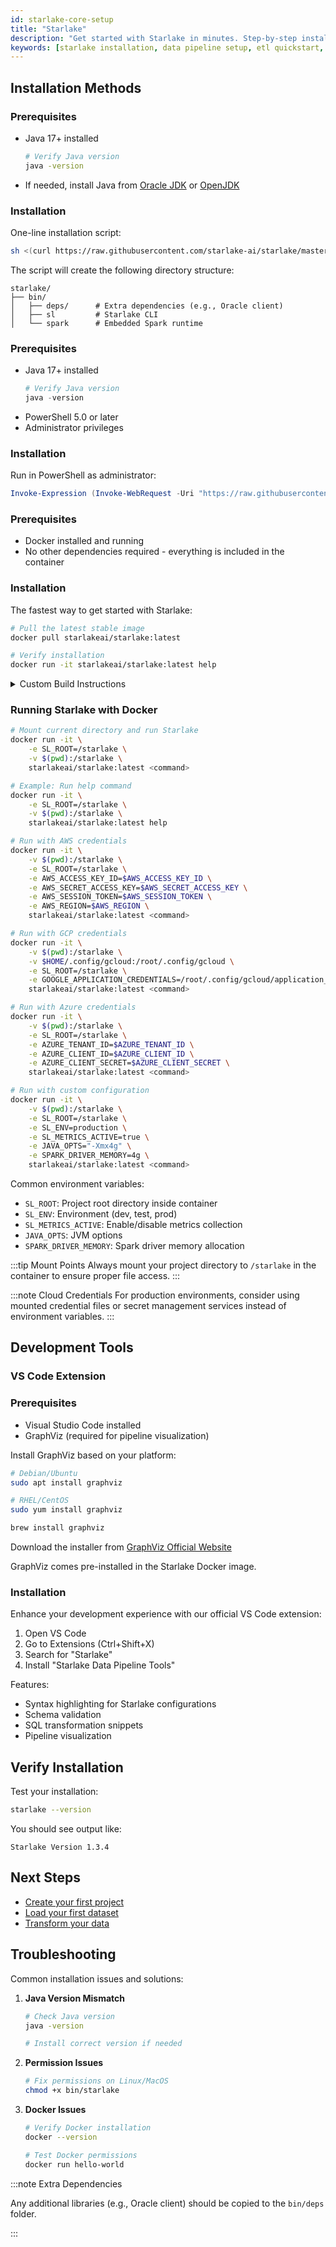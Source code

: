 ```yaml
---
id: starlake-core-setup
title: "Starlake"
description: "Get started with Starlake in minutes. Step-by-step installation guide for Docker, Linux, MacOS, and Windows with cloud integration examples."
keywords: [starlake installation, data pipeline setup, etl quickstart, docker etl, cloud integration]
---
```



## Installation Methods


<Tabs groupId="installation-methods">

<TabItem value="linux_macos" label="🖥️ Linux/MacOS">

### Prerequisites
- Java 17+ installed
  ```bash
  # Verify Java version
  java -version
  ```
- If needed, install Java from [Oracle JDK](https://www.oracle.com/java/technologies/javase-jdk17-downloads.html) or [OpenJDK](https://adoptopenjdk.net/)

### Installation

One-line installation script:

```bash
sh <(curl https://raw.githubusercontent.com/starlake-ai/starlake/master/distrib/setup.sh)
```

The script will create the following directory structure:
```text
starlake/
├── bin/
│   ├── deps/      # Extra dependencies (e.g., Oracle client)
│   ├── sl         # Starlake CLI
│   └── spark      # Embedded Spark runtime
```

</TabItem>

<TabItem value="windows" label="🪟 Windows">

### Prerequisites
- Java 17+ installed
  ```powershell
  # Verify Java version
  java -version
  ```
- PowerShell 5.0 or later
- Administrator privileges

### Installation

Run in PowerShell as administrator:

```powershell
Invoke-Expression (Invoke-WebRequest -Uri "https://raw.githubusercontent.com/starlake-ai/starlake/master/distrib/setup.ps1").Content
```

</TabItem>


<TabItem value="docker" label="🐳 Docker">

### Prerequisites
- Docker installed and running
- No other dependencies required - everything is included in the container

### Installation

The fastest way to get started with Starlake:

```bash
# Pull the latest stable image
docker pull starlakeai/starlake:latest

# Verify installation
docker run -it starlakeai/starlake:latest help
```

<details>
<summary>Custom Build Instructions</summary>

Build a specific version or branch:

```bash
# Clone repository
git clone git@github.com:starlake-ai/starlake.git
cd starlake

# Build with specific version
docker build -t starlakeai/starlake:VERSION \
    --build-arg SL_VERSION=1.2.0 .
```

</details>

### Running Starlake with Docker

<Tabs groupId="docker-usage">
<TabItem value="basic" label="Basic Usage">

```bash
# Mount current directory and run Starlake
docker run -it \
    -e SL_ROOT=/starlake \
    -v $(pwd):/starlake \
    starlakeai/starlake:latest <command>

# Example: Run help command
docker run -it \
    -e SL_ROOT=/starlake \
    -v $(pwd):/starlake \
    starlakeai/starlake:latest help
```

</TabItem>

<TabItem value="aws" label="AWS Integration">

```bash
# Run with AWS credentials
docker run -it \
    -v $(pwd):/starlake \
    -e SL_ROOT=/starlake \
    -e AWS_ACCESS_KEY_ID=$AWS_ACCESS_KEY_ID \
    -e AWS_SECRET_ACCESS_KEY=$AWS_SECRET_ACCESS_KEY \
    -e AWS_SESSION_TOKEN=$AWS_SESSION_TOKEN \
    -e AWS_REGION=$AWS_REGION \
    starlakeai/starlake:latest <command>
```

</TabItem>

<TabItem value="gcp" label="GCP Integration">

```bash
# Run with GCP credentials
docker run -it \
    -v $(pwd):/starlake \
    -v $HOME/.config/gcloud:/root/.config/gcloud \
    -e SL_ROOT=/starlake \
    -e GOOGLE_APPLICATION_CREDENTIALS=/root/.config/gcloud/application_default_credentials.json \
    starlakeai/starlake:latest <command>
```

</TabItem>

<TabItem value="azure" label="Azure Integration">

```bash
# Run with Azure credentials
docker run -it \
    -v $(pwd):/starlake \
    -e SL_ROOT=/starlake \
    -e AZURE_TENANT_ID=$AZURE_TENANT_ID \
    -e AZURE_CLIENT_ID=$AZURE_CLIENT_ID \
    -e AZURE_CLIENT_SECRET=$AZURE_CLIENT_SECRET \
    starlakeai/starlake:latest <command>
```

</TabItem>

<TabItem value="advanced" label="Advanced Options">

```bash
# Run with custom configuration
docker run -it \
    -v $(pwd):/starlake \
    -e SL_ROOT=/starlake \
    -e SL_ENV=production \
    -e SL_METRICS_ACTIVE=true \
    -e JAVA_OPTS="-Xmx4g" \
    -e SPARK_DRIVER_MEMORY=4g \
    starlakeai/starlake:latest <command>
```

Common environment variables:
- `SL_ROOT`: Project root directory inside container
- `SL_ENV`: Environment (dev, test, prod)
- `SL_METRICS_ACTIVE`: Enable/disable metrics collection
- `JAVA_OPTS`: JVM options
- `SPARK_DRIVER_MEMORY`: Spark driver memory allocation

</TabItem>
</Tabs>

:::tip Mount Points
Always mount your project directory to `/starlake` in the container to ensure proper file access.
:::

:::note Cloud Credentials
For production environments, consider using mounted credential files or secret management services instead of environment variables.
:::

</TabItem>

</Tabs>

## Development Tools

### VS Code Extension

### Prerequisites
- Visual Studio Code installed
- GraphViz (required for pipeline visualization)

Install GraphViz based on your platform:

<Tabs groupId="graphviz">
<TabItem value="linux" label="Linux">

```bash
# Debian/Ubuntu
sudo apt install graphviz

# RHEL/CentOS
sudo yum install graphviz
```

</TabItem>

<TabItem value="macos" label="MacOS">

```bash
brew install graphviz
```

</TabItem>

<TabItem value="windows" label="Windows">

Download the installer from [GraphViz Official Website](https://graphviz.org/download/#windows)

</TabItem>

<TabItem value="docker" label="Docker">

GraphViz comes pre-installed in the Starlake Docker image.

</TabItem>
</Tabs>

### Installation

Enhance your development experience with our official VS Code extension:

1. Open VS Code
2. Go to Extensions (Ctrl+Shift+X)
3. Search for "Starlake"
4. Install "Starlake Data Pipeline Tools"

Features:
- Syntax highlighting for Starlake configurations
- Schema validation
- SQL transformation snippets
- Pipeline visualization

## Verify Installation

Test your installation:

```bash
starlake --version
```

You should see output like:
```
Starlake Version 1.3.4
```

## Next Steps

- [Create your first project](/guides/project-setup/starlake-project-setup)
- [Load your first dataset](/guides/load/tutorial)
- [Transform your data](/guides/transform/tutorial)

## Troubleshooting

Common installation issues and solutions:

1. **Java Version Mismatch**
   ```bash
   # Check Java version
   java -version

   # Install correct version if needed
   ```

2. **Permission Issues**
   ```bash
   # Fix permissions on Linux/MacOS
   chmod +x bin/starlake
   ```

3. **Docker Issues**
   ```bash
   # Verify Docker installation
   docker --version

   # Test Docker permissions
   docker run hello-world
   ```

:::note Extra Dependencies

Any additional libraries (e.g., Oracle client) should be copied to the `bin/deps` folder.

:::
